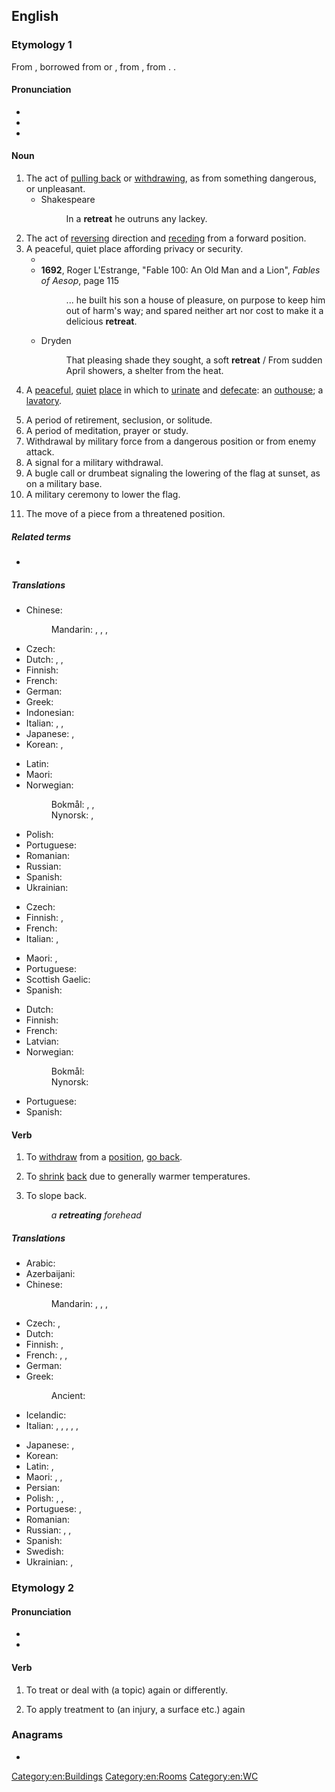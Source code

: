 ==English==

===Etymology 1===
From {{inh|en|enm|retret}}, borrowed from {{bor|en|fro|retrait}} or {{m|fro|retret}}, from {{der|en|la|retractus}}, from {{m|la|retraho}}. {{doublet|en|retract}}.

====Pronunciation====
* {{IPA|/ɹəˈtɹiːt/|lang=en}}
* {{audio|en-us-retreat.ogg|Audio (US)|lang=en}}
* {{rhymes|iːt|lang=en}}

====Noun====
{{en-noun}}

# The act of [[pull back|pulling back]] or [[withdraw]]ing, as from something dangerous, or unpleasant.
#* Shakespeare
#*: In a '''retreat''' he outruns any lackey.
# The act of [[reverse|revers]]ing direction and [[recede|reced]]ing from a forward position.
# A peaceful, quiet place affording privacy or security.
#* {{RQ:Hardy Tess|volume=I|chapter=IV|phase=1|pages=40–41|pageref=41|passage=In a large bedroom upstairs, the window of which was thickly curtained with a great woollen shawl lately discarded by the landlady, Mrs. Rolliver, were gathered on this evening nearly a dozen persons, all seeking vinous bliss; all old inhabitants of the nearer end of Marlott, and frequenters of this '''retreat'''.}}
#* '''1692''', Roger L'Estrange, "Fable 100: An Old Man and a Lion", ''Fables of Aesop'', page 115
#*: ... he built his son a house of pleasure, on purpose to keep him out of harm's way; and spared neither art nor cost to make it a delicious '''retreat'''.
#* Dryden
#*: That pleasing shade they sought, a soft '''retreat''' / From sudden April showers, a shelter from the heat.
# {{label|en|rare|_|and|_|obsolete|euphemism}} A [[peaceful]], [[quiet]] [[place]] in which to [[urinate]] and [[defecate]]: an [[outhouse]]; a [[lavatory]].
# A period of retirement, seclusion, or solitude.
# A period of meditation, prayer or study.
# Withdrawal by military force from a dangerous position or from enemy attack.
# A signal for a military withdrawal.
# A bugle call or drumbeat signaling the lowering of the flag at sunset, as on a military base.
# A military ceremony to lower the flag.
# {{lb|en|chess}} The move of a piece from a threatened position.

=====Related terms=====
* {{l|en|retract}}

=====Translations=====
{{trans-top|act of pulling back or withdrawing}}
* Chinese:
*: Mandarin: {{t+|cmn|後退|sc=Hani}}, {{t+|cmn|后退|tr=hòutuì|sc=Hani}}, {{t+|cmn|退卻|sc=Hani}}, {{t+|cmn|退却|tr=tuìquè|sc=Hani}}
* Czech: {{t+|cs|ústup|m}}
* Dutch: {{t+|nl|terugtocht}}, {{t+|nl|aftocht}}, {{t+|nl|terugtrekking}}
* Finnish: {{t|fi|perääntyminen}}
* French: {{t+|fr|retraite|f}}
* German: {{t+|de|Rückzug}}
* Greek: {{t+|el|υποχώρηση|f}}
* Indonesian: {{t+|id|mundur}}
* Italian: {{t+|it|ritirata|f}}, {{t+|it|arretramento|m}}, {{t+|it|ripiegamento|m}}
* Japanese: {{t+|ja|退却|tr=たいきゃく, taikyaku|sc=Jpan}}, {{t+|ja|後退|tr=こうたい, kōtai|sc=Jpan}}
* Korean: {{t+|ko|후퇴}}, {{t+|ko|퇴각}}
{{trans-mid}}
* Latin: {{t|la|recessus|m}}
* Maori: {{t|mi|taui}}
* Norwegian:
*: Bokmål: {{t|nb|retrett|m}}, {{t|nb|tilbaketrekking|m|f}}, {{t|nb|tilbaketrekning|m|f}}
*: Nynorsk: {{t|nn|retrett|m}}, {{t|nn|tilbaketrekking|f}}
* Polish: {{t+|pl|odwrót|m}}
* Portuguese: {{t+|pt|retirada|f}}
* Romanian: {{t+|ro|retragere|f}}
* Russian: {{t+|ru|отступле́ние|n}}
* Spanish: {{t+|es|retirarse}}
* Ukrainian: {{t|uk|ві́дступ|m|sc=Cyrl}}
{{trans-bottom}}

{{trans-top|quiet place affording privacy}}
* Czech: {{t+|cs|útočiště|n}}
* Finnish: {{t+|fi|turvapaikka}}, {{t+|fi|piilopaikka}}
* French: {{t+|fr|retraite|f}}
* Italian: {{t+|it|ritirata|f}}, {{t+|it|ritiro|m}}
{{trans-mid}}
* Maori: {{t|mi|piringa}}, {{t|mi|kuhunga}}
* Portuguese: {{t+|pt|retiro|m}}
* Scottish Gaelic: {{t|gd|cuilidh|f}}
* Spanish: {{t+|es|retiro|m}}
{{trans-bottom}}

{{trans-see|to turn back, retreat|return}}

{{trans-see|outhouse}}

{{trans-see|lavatory|toilet}}

{{trans-top|period of meditation, prayer, or study}}
* Dutch: {{t+|nl|retraite|c}}
* Finnish: {{t+|fi|vetäytyminen}}
* French: {{t+|fr|retraite|f}}
* Latvian: {{t+|lv|rekolekcija|f}}
* Norwegian:
*: Bokmål: {{t|nb|retrett|m}}
*: Nynorsk: {{t|nn|retrett|m}}
{{trans-mid}}
* Portuguese: {{t+|pt|retiro|m}}
* Spanish: {{t+|es|retiro}}
{{trans-bottom}}

====Verb====
{{en-verb}} {{tcx|lang=en|intransitive}}

# To [[withdraw]] from a [[position]], [[go back]].
# {{q|of a glacier}} To [[shrink]] [[back]] due to generally warmer temperatures.
# To slope back.
#: ''a '''retreating''' forehead''

=====Translations=====
{{trans-see|retreat|withdraw}}

{{trans-top|to withdraw military forces}}
* Arabic: {{t|ar|تَرَاجَعَ}}
* Azerbaijani: {{t|az|[[geri]] [[çəkilmək]]}}
* Chinese:
*: Mandarin: {{t+|cmn|後退|sc=Hani}}, {{t+|cmn|后退|tr=hòutuì|sc=Hani}}, {{t+|cmn|退卻|sc=Hani}}, {{t+|cmn|退却|tr=tuìquè|sc=Hani}}
* Czech: {{t|cs|ustoupit}}, {{t|cs|stáhnout se|pf}}
* Dutch: {{t+|nl|terugtrekken|alt=zich terugtrekken}}
* Finnish: {{t|fi|perääntyä}}, {{t+|fi|vetäytyä}}
* French: {{t+|fr|retirer|alt=se retirer}}, {{t+|fr|replier|alt=se replier}}, {{t+|fr|battre en retraite}}
* German: {{t+|de|zurückziehen|alt=sich zurückziehen}}
* Greek: {{t+|el|αποτραβιέμαι}}
*: Ancient: {{t|grc|ἀναχωρέω}}
* Icelandic: {{t|is|hörfa}}
* Italian: {{t+|it|ritirarsi}}, {{t+|it|ripiegare}}, {{t|it|battere in ritirata}}, {{t+|it|indietreggiare}}, {{t+|it|retrocedere}}, {{t+|it|arretrare}}
{{trans-mid}}
* Japanese: {{t+|ja|退却|tr=たいきゃくする, taikyaku suru|alt=退却する|sc=Jpan}}, {{t+|ja|後退|tr=こうたいする, kōtai suru|alt=後退する|sc=Jpan}}
* Korean: {{t+|ko|후퇴하다}}
* Latin: {{t|la|regredior}}, {{t|la|pedem referre}}
* Maori: {{t|mi|whakatahi}}, {{t|mi|taui}}, {{t|mi|paunu}}
* Persian: {{t+|fa|عقب‌نشینی|tr='aqab-nešini}}
* Polish: {{t|pl|zarządzać odwrot|impf|alt=zarządzać odwrót}}, {{t+|pl|odstąpić|pf}}, {{t+|pl|wycofywać się|impf}}
* Portuguese: {{t+|pt|retirar}}, {{t|pt|[[retirar]]-[[se]]}}
* Romanian: {{t+|ro|retrage}}
* Russian: {{t+|ru|отступа́ть|impf}}, {{t+|ru|отступи́ть|pf}}, {{t+|ru|ретирова́ться|impf|pf}}
* Spanish: {{t+|es|retirarse}}
* Swedish: {{t+|sv|retirera}}
* Ukrainian: {{t|uk|відступа́ти|impf|sc=Cyrl}}, {{t|uk|відступи́ти|pf|sc=Cyrl}}
{{trans-bottom}}

===Etymology 2===
{{prefix|en|re|treat}}

====Pronunciation====
* {{IPA|/ɹiːˈtɹiːt/|lang=en}}
* {{rhymes|iːt|lang=en}}

====Verb====
{{en-verb}}

# {{lb|en|transitive}} To treat or deal with (a topic) again or differently.
# {{lb|en|transitive}} To apply treatment to (an injury, a surface etc.) again

===Anagrams===
* {{anagrams|en|a=aeerrtt|treater|tree rat}}

[[Category:en:Buildings]]
[[Category:en:Rooms]]
[[Category:en:WC]]